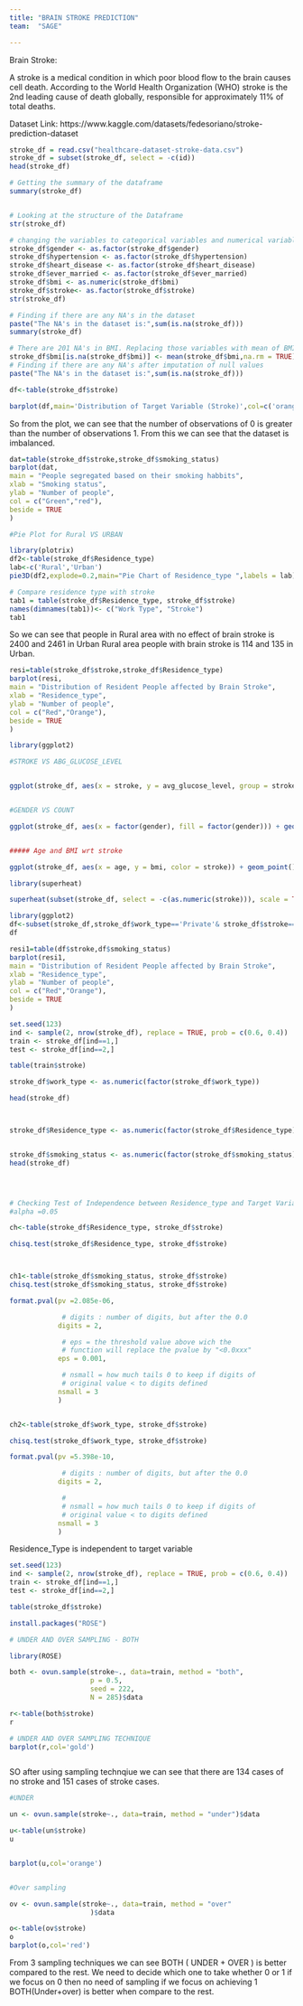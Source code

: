 ```yaml
---
title: "BRAIN STROKE PREDICTION"
team:  "SAGE"

---
```


Brain Stroke:

A stroke is a medical condition in which poor blood flow to the brain causes cell death. According to the World Health Organization (WHO) stroke is the 2nd leading cause of death globally, responsible for approximately 11% of total deaths.

Dataset Link: https://www.kaggle.com/datasets/fedesoriano/stroke-prediction-dataset


```r

stroke_df = read.csv("healthcare-dataset-stroke-data.csv")
stroke_df = subset(stroke_df, select = -c(id))
head(stroke_df)

# Getting the summary of the dataframe
summary(stroke_df)


# Looking at the structure of the Dataframe
str(stroke_df)

```
```r
# changing the variables to categorical variables and numerical variables
stroke_df$gender <- as.factor(stroke_df$gender)
stroke_df$hypertension <- as.factor(stroke_df$hypertension)
stroke_df$heart_disease <- as.factor(stroke_df$heart_disease)
stroke_df$ever_married <- as.factor(stroke_df$ever_married)
stroke_df$bmi <- as.numeric(stroke_df$bmi)
stroke_df$stroke<- as.factor(stroke_df$stroke)
str(stroke_df)

# Finding if there are any NA's in the dataset
paste("The NA's in the dataset is:",sum(is.na(stroke_df)))
summary(stroke_df)

```
```r
# There are 201 NA's in BMI. Replacing those variables with mean of BMI
stroke_df$bmi[is.na(stroke_df$bmi)] <- mean(stroke_df$bmi,na.rm = TRUE)
# Finding if there are any NA's after imputation of null values
paste("The NA's in the dataset is:",sum(is.na(stroke_df)))
```

```r

df<-table(stroke_df$stroke)

barplot(df,main='Distribution of Target Variable (Stroke)',col=c('orange','red'))


```

So from the plot, we can see that the number of observations of 0 is greater than the number of observations 1. From this we can see that the dataset is imbalanced.

```r
dat=table(stroke_df$stroke,stroke_df$smoking_status)
barplot(dat,
main = "People segregated based on their smoking habbits",
xlab = "Smoking status",
ylab = "Number of people",
col = c("Green","red"),
beside = TRUE
)

```





```r

#Pie Plot for Rural VS URBAN

library(plotrix)
df2<-table(stroke_df$Residence_type)
lab<-c('Rural','Urban')
pie3D(df2,explode=0.2,main="Pie Chart of Residence_type ",labels = lab)


```

```r

# Compare residence type with stroke 
tab1 = table(stroke_df$Residence_type, stroke_df$stroke)
names(dimnames(tab1))<- c("Work Type", "Stroke")
tab1
```

So we can see that people in Rural area with no effect of brain stroke is 2400 and 2461 in Urban
Rural area people with brain stroke is 114 and 135 in Urban.


```r

resi=table(stroke_df$stroke,stroke_df$Residence_type)
barplot(resi,
main = "Distribution of Resident People affected by Brain Stroke",
xlab = "Residence_type",
ylab = "Number of people",
col = c("Red","Orange"),
beside = TRUE
)

```




```r
library(ggplot2)

#STROKE VS ABG_GLUCOSE_LEVEL


ggplot(stroke_df, aes(x = stroke, y = avg_glucose_level, group = stroke, fill = stroke)) + geom_boxplot()



```




```r

#GENDER VS COUNT

ggplot(stroke_df, aes(x = factor(gender), fill = factor(gender))) + geom_bar() + theme_classic()



```
```r

##### Age and BMI wrt stroke

ggplot(stroke_df, aes(x = age, y = bmi, color = stroke)) + geom_point() 


```



```r


library(superheat)

superheat(subset(stroke_df, select = -c(as.numeric(stroke))), scale = TRUE, bottom.label.size = 0.5, bottom.label.text.angle = 90, bottom.label.text.size = 3)


```


```r

library(ggplot2)
df<-subset(stroke_df,stroke_df$work_type=='Private'& stroke_df$stroke==1)
df

resi1=table(df$stroke,df$smoking_status)
barplot(resi1,
main = "Distribution of Resident People affected by Brain Stroke",
xlab = "Residence_type",
ylab = "Number of people",
col = c("Red","Orange"),
beside = TRUE
)


```




```r

set.seed(123)
ind <- sample(2, nrow(stroke_df), replace = TRUE, prob = c(0.6, 0.4))
train <- stroke_df[ind==1,]
test <- stroke_df[ind==2,]

table(train$stroke)


```
```r


stroke_df$work_type <- as.numeric(factor(stroke_df$work_type))

head(stroke_df)




```






```r


stroke_df$Residence_type <- as.numeric(factor(stroke_df$Residence_type))


stroke_df$smoking_status <- as.numeric(factor(stroke_df$smoking_status))
head(stroke_df)





```
```r

# Checking Test of Independence between Residence_type and Target Variable Stroke
#alpha =0.05

ch<-table(stroke_df$Residence_type, stroke_df$stroke)  

chisq.test(stroke_df$Residence_type, stroke_df$stroke)



ch1<-table(stroke_df$smoking_status, stroke_df$stroke)
chisq.test(stroke_df$smoking_status, stroke_df$stroke)

format.pval(pv =2.085e-06, 

             # digits : number of digits, but after the 0.0
            digits = 2, 

             # eps = the threshold value above wich the 
             # function will replace the pvalue by "<0.0xxx"
            eps = 0.001, 

             # nsmall = how much tails 0 to keep if digits of 
             # original value < to digits defined
            nsmall = 3
            )


ch2<-table(stroke_df$work_type, stroke_df$stroke)  

chisq.test(stroke_df$work_type, stroke_df$stroke)

format.pval(pv =5.398e-10, 

             # digits : number of digits, but after the 0.0
            digits = 2, 

             # 
             # nsmall = how much tails 0 to keep if digits of 
             # original value < to digits defined
            nsmall = 3
            )


```
Residence_Type is independent to target variable



```r


set.seed(123)
ind <- sample(2, nrow(stroke_df), replace = TRUE, prob = c(0.6, 0.4))
train <- stroke_df[ind==1,]
test <- stroke_df[ind==2,]

table(stroke_df$stroke)

```

```r
install.packages("ROSE")
```



```r
# UNDER AND OVER SAMPLING - BOTH

library(ROSE)

both <- ovun.sample(stroke~., data=train, method = "both",
                    p = 0.5,
                    seed = 222,
                    N = 285)$data

r<-table(both$stroke)
r

```


```r

# UNDER AND OVER SAMPLING TECHNIQUE
barplot(r,col='gold')



```
SO after using sampling technqiue we can see that there are 134 cases of no stroke and 151 cases of stroke cases.



```r
#UNDER

un <- ovun.sample(stroke~., data=train, method = "under")$data

u<-table(un$stroke)
u


barplot(u,col='orange')



```







```r


#Over sampling

ov <- ovun.sample(stroke~., data=train, method = "over"
                    )$data

o<-table(ov$stroke)
o
barplot(o,col='red')

```


From 3 sampling techniques we can see BOTH ( UNDER + OVER ) is better compared to the rest.
We need to decide which one to take whether 0 or 1 if we focus on 0 then no need of sampling 
if we focus on achieving 1 BOTH(Under+over) is better when compare to the rest.



```r
```

